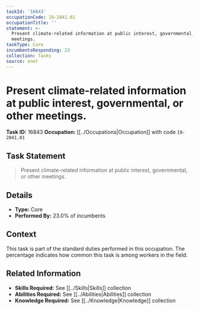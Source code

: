 ```yaml
---
taskId: '16843'
occupationCode: 19-2041.01
occupationTitle: ''
statement: >-
  Present climate-related information at public interest, governmental, or other
  meetings.
taskType: Core
incumbentsResponding: 23
collection: Tasks
source: onet
---
```

# Present climate-related information at public interest, governmental, or other meetings.

**Task ID:** 16843
**Occupation:** [[../Occupations|Occupation]] with code `19-2041.01`

## Task Statement

> Present climate-related information at public interest, governmental, or other meetings.

## Details

- **Type:** Core
- **Performed By:** 23.0% of incumbents

## Context

This task is part of the standard duties performed in this occupation. The percentage indicates how common this task is among workers in the field.

## Related Information

- **Skills Required:** See [[../Skills|Skills]] collection
- **Abilities Required:** See [[../Abilities|Abilities]] collection
- **Knowledge Required:** See [[../Knowledge|Knowledge]] collection
